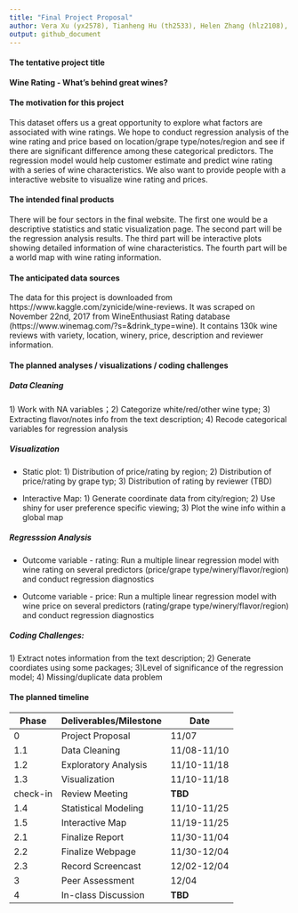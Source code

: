 ```yaml
---
title: "Final Project Proposal"
author: Vera Xu (yx2578), Tianheng Hu (th2533), Helen Zhang (hlz2108), Yuanxin Zhang (yz3736)
output: github_document
---
```

#### The tentative project title

**Wine Rating - What's behind great wines?**

#### The motivation for this project

This dataset offers us a great opportunity to explore what factors are associated with wine ratings. We hope to conduct regression analysis of the wine rating and price based on location/grape type/notes/region and see if there are significant difference among these categorical predictors. The regression model would help customer estimate and predict wine rating with a series of wine characteristics. We also want to provide people with a interactive website to visualize wine rating and prices.

#### The intended final products

There will be four sectors in the final website. The first one would be a descriptive statistics and static visualization page. The second part will be the regression analysis results. The third part will be interactive plots showing detailed information of wine characteristics. The fourth part will be a world map with wine rating information.

#### The anticipated data sources

The data for this project is downloaded from https://www.kaggle.com/zynicide/wine-reviews. It was scraped on November 22nd, 2017 from WineEnthusiast Rating database (https://www.winemag.com/?s=&drink_type=wine). It contains 130k wine reviews with variety, location, winery, price, description and reviewer information. 

#### The planned analyses / visualizations / coding challenges

##### Data Cleaning
 
1\) Work with NA variables；2) Categorize white/red/other wine type; 3) Extracting flavor/notes info from the text description; 4) Recode categorical variables for regression analysis

##### Visualization

* Static plot: 1) Distribution of price/rating by region; 2) Distribution of price/rating by grape typ; 3) Distribution of rating by reviewer (TBD)

* Interactive Map: 1) Generate coordinate data from city/region; 2) Use shiny for user preference specific viewing; 3) Plot the wine info within a global map

##### Regresssion Analysis

* Outcome variable - rating: Run a multiple linear regression model with wine rating on several predictors (price/grape type/winery/flavor/region) and conduct regression diagnostics

* Outcome variable - price: Run a multiple linear regression model with wine price on several predictors (rating/grape type/winery/flavor/region) and conduct regression diagnostics

##### Coding Challenges: 
1\) Extract notes information from the text description; 2) Generate coordiates using some packages; 3)Level of significance of the regression model; 4) Missing/duplicate data problem

#### The planned timeline

Phase           | Deliverables/Milestone | Date
--------------- | -----------------------|-------------
0               | Project Proposal       | 11/07
1.1             | Data Cleaning          | 11/08-11/10
1.2             | Exploratory Analysis   | 11/10-11/18
1.3             | Visualization          | 11/10-11/18
check-in        | Review Meeting         | **TBD**
1.4             | Statistical Modeling   | 11/10-11/25
1.5             | Interactive Map        | 11/19-11/25
2.1             | Finalize Report        | 11/30-11/04
2.2             | Finalize Webpage       | 11/30-12/04
2.3             | Record Screencast      | 12/02-12/04
3               | Peer Assessment        | 12/04
4               | In-class Discussion    | **TBD**

